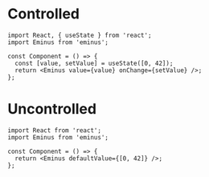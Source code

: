 
<Meta title="Controlled and Uncontrolled" />

# Controlled

```tsx
import React, { useState } from 'react';
import Eminus from 'eminus';

const Component = () => {
  const [value, setValue] = useState([0, 42]);
  return <Eminus value={value} onChange={setValue} />;
};
```

# Uncontrolled

```tsx
import React from 'react';
import Eminus from 'eminus';

const Component = () => {
  return <Eminus defaultValue={[0, 42]} />;
};
```
